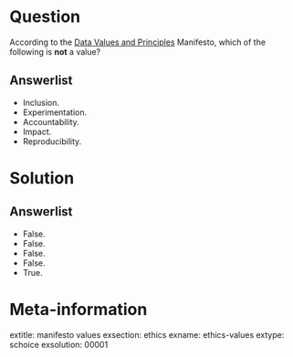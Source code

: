 Question
========

According to the [Data Values and Principles](https://datapractices.org/manifesto/) Manifesto, which of the following is **not** a value?

Answerlist
----------
* Inclusion.
* Experimentation.
* Accountability.
* Impact.
* Reproducibility.


Solution
========

Answerlist
----------
* False.
* False.
* False.
* False.
* True.


Meta-information
================
extitle: manifesto values
exsection: ethics
exname: ethics-values
extype: schoice
exsolution: 00001

